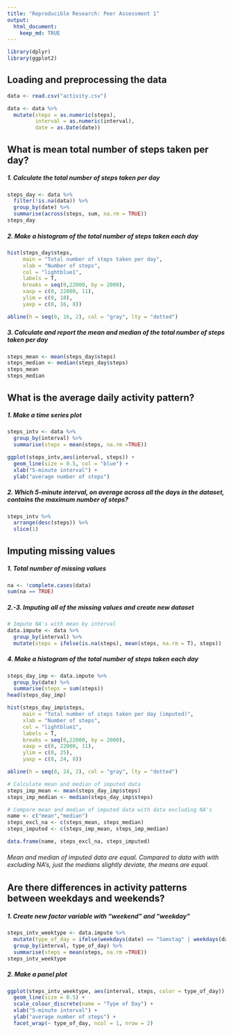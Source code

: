 ```yaml
---
title: "Reproducible Research: Peer Assessment 1"
output:
  html_document:
    keep_md: TRUE
---
```

```r
library(dplyr)
library(ggplot2)
```

## Loading and preprocessing the data

```r
data <- read.csv("activity.csv")

data <- data %>%
  mutate(steps = as.numeric(steps),
         interval = as.numeric(interval),
         date = as.Date(date))
```

## What is mean total number of steps taken per day?

##### 1. Calculate the total number of steps taken per day
```r
steps_day <- data %>%
  filter(!is.na(data)) %>%
  group_by(date) %>%
  summarise(across(steps, sum, na.rm = TRUE))
steps_day
```

##### 2. Make a histogram of the total number of steps taken each day
```r
hist(steps_day$steps,
     main = "Total number of steps taken per day",
     xlab = "Number of steps",
     col = "lightblue1",
     labels = T,
     breaks = seq(0,22000, by = 2000),
     xaxp = c(0, 22000, 11),
     ylim = c(0, 18),
     yaxp = c(0, 16, 8))

abline(h = seq(0, 16, 2), col = "gray", lty = "dotted")
```

##### 3. Calculate and report the mean and median of the total number of steps taken per day
```r
steps_mean <- mean(steps_day$steps)
steps_median <- median(steps_day$steps)
steps_mean
steps_median
```

## What is the average daily activity pattern?
##### 1. Make a time series plot
```r
steps_intv <- data %>% 
  group_by(interval) %>%
  summarise(steps = mean(steps, na.rm =TRUE))

ggplot(steps_intv,aes(interval, steps)) +
  geom_line(size = 0.5, col = "blue") +
  xlab("5-minute interval") +
  ylab("average number of steps")
```

##### 2. Which 5-minute interval, on average across all the days in the dataset, contains the maximum number of steps?
```r
steps_intv %>%
  arrange(desc(steps)) %>%
  slice(1)
```

## Imputing missing values

##### 1. Total number of missing values

```r
na <- !complete.cases(data)
sum(na == TRUE)

```

##### 2.-3. Imputing all of the missing values and create new dataset

```r
# Impute NA's with mean by interval
data.impute <- data %>%
  group_by(interval) %>%
  mutate(steps = ifelse(is.na(steps), mean(steps, na.rm = T), steps))

```

##### 4. Make a histogram of the total number of steps taken each day 

```r
steps_day_imp <- data.impute %>%
  group_by(date) %>%
  summarise(steps = sum(steps))
head(steps_day_imp)

hist(steps_day_imp$steps,
     main = "Total number of steps taken per day (imputed)",
     xlab = "Number of steps",
     col = "lightblue1",
     labels = T,
     breaks = seq(0,22000, by = 2000),
     xaxp = c(0, 22000, 11),
     ylim = c(0, 25),
     yaxp = c(0, 24, 8))

abline(h = seq(0, 24, 2), col = "gray", lty = "dotted")

# Calculate mean and median of imputed data
steps_imp_mean <- mean(steps_day_imp$steps)
steps_imp_median <- median(steps_day_imp$steps)

# Compare mean and median of imputed data with data excluding NA's
name <- c("mean","median")
steps_excl_na <- c(steps_mean, steps_median)
steps_imputed <- c(steps_imp_mean, steps_imp_median)

data.frame(name, steps_excl_na, steps_imputed)

```
###### Mean and median of imputed data are equal. Compared to data with with excluding NA's, just the medians slightly deviate, the means are equal.

## Are there differences in activity patterns between weekdays and weekends?


##### 1. Create new factor variable with "weekend" and "weekday"

```r
steps_intv_weektype <- data.impute %>%
  mutate(type_of_day = ifelse(weekdays(date) == "Samstag" | weekdays(date) == "Sonntag", "weekend", "weekday")) %>%
  group_by(interval, type_of_day) %>%
  summarise(steps = mean(steps, na.rm =TRUE))
steps_intv_weektype
```

##### 2. Make a panel plot
```r
ggplot(steps_intv_weektype, aes(interval, steps, color = type_of_day)) +
  geom_line(size = 0.5) +
  scale_colour_discrete(name = "Type of Day") +
  xlab("5-minute interval") +
  ylab("average number of steps") +
  facet_wrap(~ type_of_day, ncol = 1, nrow = 2)
```

